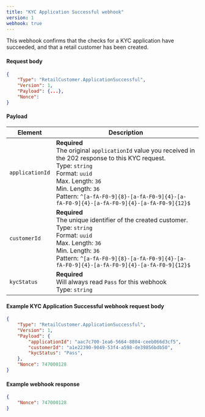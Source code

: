 ```yaml
---
title: "KYC Application Successful webhook"
version: 1
webhook: true
---
```


This webhook confirms that the checks for a  KYC application have succeeded, and that a retail customer has been created.

#### Request body

```json
{
    "Type": "RetailCustomer.ApplicationSuccessful",
    "Version": 1,
    "Payload": {...},
    "Nonce":
}
```

#### Payload

| Element         | Description                                                                                                                                                                                                                                                                                   |
| --------------- | --------------------------------------------------------------------------------------------------------------------------------------------------------------------------------------------------------------------------------------------------------------------------------------------- |
| `applicationId` | **Required**<br /> The original `applicationId` value you received in the 202 response to this KYC request. <br/>Type: `string`<br/>Format: `uuid`<br/>Max. Length: `36`<br/>Min. Length: `36`<br /> Pattern: `^[a-fA-F0-9]{8}-[a-fA-F0-9]{4}-[a-fA-F0-9]{4}-[a-fA-F0-9]{4}-[a-fA-F0-9]{12}$` |
| `customerId`    | **Required**<br /> The unique identifier of the created customer. <br/>Type: `string`<br/>Format: `uuid`<br/>Max. Length: `36`<br/>Min. Length: `36`<br /> Pattern: `^[a-fA-F0-9]{8}-[a-fA-F0-9]{4}-[a-fA-F0-9]{4}-[a-fA-F0-9]{4}-[a-fA-F0-9]{12}$`                                           |
| `kycStatus`     | **Required**<br /> Will always read `Pass` for this webhook <br/>Type: `string`                                                                                                                                                                                                               |


#### Example KYC Application Successful webhook request body

```json
{
    "Type": "RetailCustomer.ApplicationSuccessful",
    "Version": 1,
    "Payload": {
        "applicationId": "aac7c700-1ea6-5664-8804-ceeb066d3cf5",
        "customerId": "a1e22390-9049-53f4-a598-de39856bdb50",
        "kycStatus": "Pass",
    },
    "Nonce": 747000128
}
```

#### Example webhook response
```json
{
    "Nonce": 747000128
}
```